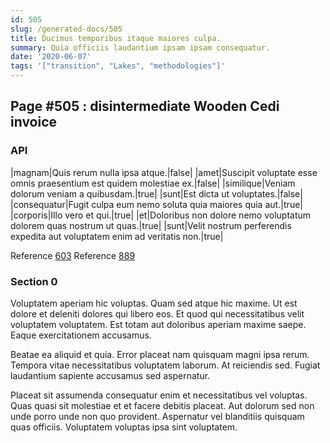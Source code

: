 ```yaml
---
id: 505
slug: /generated-docs/505
title: Ducimus temporibus itaque maiores culpa.
summary: Quia officiis laudantium ipsam ipsam consequatur.
date: '2020-06-07'
tags: '["transition", "Lakes", "methodologies"]'
---
```

## Page #505 : disintermediate Wooden Cedi invoice
<Partial />

### API

|magnam|Quis rerum nulla ipsa atque.|false|
|amet|Suscipit voluptate esse omnis praesentium est quidem molestiae ex.|false|
|similique|Veniam dolorum veniam a quibusdam.|true|
|sunt|Est dicta ut voluptates.|false|
|consequatur|Fugit culpa eum nemo soluta quia maiores quia aut.|true|
|corporis|Illo vero et qui.|true|
|et|Doloribus non dolore nemo voluptatum dolorem quas nostrum ut quas.|true|
|sunt|Velit nostrum perferendis expedita aut voluptatem enim ad veritatis non.|true|

Reference [603](/generated-docs/603)
Reference [889](/generated-docs/889)


### Section 0
Voluptatem aperiam hic voluptas. Quam sed atque hic maxime. Ut est dolore et deleniti dolores qui libero eos. Et quod qui necessitatibus velit voluptatem voluptatem. Est totam aut doloribus aperiam maxime saepe. Eaque exercitationem accusamus.
 Beatae ea aliquid et quia. Error placeat nam quisquam magni ipsa rerum. Tempora vitae necessitatibus voluptatem laborum. At reiciendis sed. Fugiat laudantium sapiente accusamus sed aspernatur.
 Placeat sit assumenda consequatur enim et necessitatibus vel voluptas. Quas quasi sit molestiae et et facere debitis placeat. Aut dolorum sed non unde porro unde non quo provident. Aspernatur vel blanditiis quisquam quas officiis. Voluptatem voluptas ipsa sint voluptatem.
